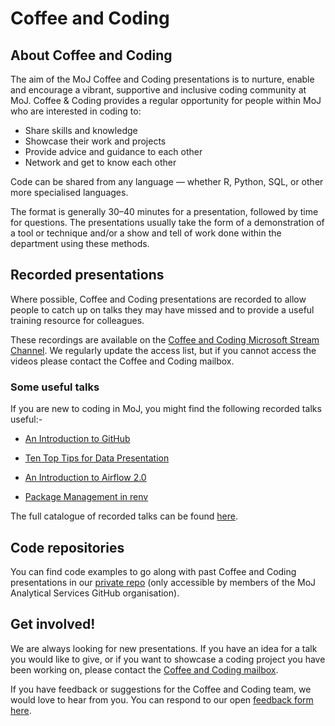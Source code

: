 # Coffee and Coding {#CC}

## About Coffee and Coding

The aim of the MoJ Coffee and Coding presentations is to nurture, enable and encourage a vibrant, supportive and inclusive coding community at MoJ. Coffee & Coding provides a regular opportunity for people within MoJ who are interested in coding to:

* Share skills and knowledge
* Showcase their work and projects
* Provide advice and guidance to each other
* Network and get to know each other

Code can be shared from any language — whether R, Python, SQL, or other more specialised languages.

The format is generally 30–40 minutes for a presentation, followed by time for questions. The presentations usually take the form of a demonstration of a tool or technique and/or a show and tell of work done within the department using these methods.

## Recorded presentations

Where possible, Coffee and Coding presentations are recorded to allow people to catch up on talks they may have missed and to provide a useful training resource for colleagues.

These recordings are available on the [Coffee and Coding Microsoft Stream Channel](https://web.microsoftstream.com/channel/f6aa6c5d-e90c-44b7-8ccc-28a318fa0630). We regularly update the access list, but if you cannot access the videos please contact the Coffee and Coding mailbox.

### Some useful talks

If you are new to coding in MoJ, you might find the following recorded talks useful:-

* [An Introduction to GitHub](https://web.microsoftstream.com/video/fa7c803c-129c-4b0d-bedf-7dd8edeef333?channelId=f6aa6c5d-e90c-44b7-8ccc-28a318fa0630)

* [Ten Top Tips for Data Presentation](https://web.microsoftstream.com/video/393d138f-bb4d-449f-a707-fe122e8e7aa0)

* [An Introduction to Airflow 2.0](https://web.microsoftstream.com/video/712b49b7-8995-4802-95de-c813c8b213bc)

* [Package Management in renv](https://web.microsoftstream.com/video/3ec54ac3-473c-4268-9d54-9f7096338824)

The full catalogue of recorded talks can be found [here](https://web.microsoftstream.com/channel/f6aa6c5d-e90c-44b7-8ccc-28a318fa0630).

## Code repositories

You can find code examples to go along with past Coffee and Coding presentations in our [private repo](https://github.com/moj-analytical-services/Coffee-and-Coding) (only accessible by members of the MoJ Analytical Services GitHub organisation).

## Get involved!

We are always looking for new presentations. If you have an idea for a talk you would like to give, or if you want to showcase a coding project you have been working on, please contact the [Coffee and Coding mailbox](mailto:Coffee-and-Coding@justice.gov.uk).

If you have feedback or suggestions for the Coffee and Coding team, we would love to hear from you. You can respond to our open [feedback form here](https://forms.office.com/Pages/ResponsePage.aspx?id=KEeHxuZx_kGp4S6MNndq2LJ-K_TrglJJiRCGr1CniahUNEpVWklDQUROR1g4OEE1TlZORldCWFJVTSQlQCN0PWcu).
